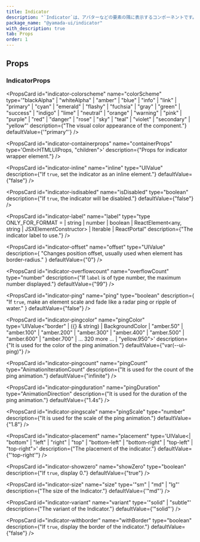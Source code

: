 ```yaml
---
title: Indicator
description: "`Indicator`は、アバターなどの要素の隅に表示するコンポーネントです。"
package_name: "@yamada-ui/indicator"
with_description: true
tab: Props
order: 1
---
```


## Props

### IndicatorProps

<PropsCard
  id="indicator-colorscheme"
  name="colorScheme"
  type='"blackAlpha" | "whiteAlpha" | "amber" | "blue" | "info" | "link" | "primary" | "cyan" | "emerald" | "flashy" | "fuchsia" | "gray" | "green" | "success" | "indigo" | "lime" | "neutral" | "orange" | "warning" | "pink" | "purple" | "red" | "danger" | "rose" | "sky" | "teal" | "violet" | "secondary" | "yellow"'
  description={"The visual color appearance of the component."}
  defaultValue={'"primary"'}
/>

<PropsCard
  id="indicator-containerprops"
  name="containerProps"
  type='Omit<HTMLUIProps, "children">'
  description={"Props for indicator wrapper element."}
/>

<PropsCard
  id="indicator-inline"
  name="inline"
  type="UIValue<boolean>"
  description={"If `true`, set the indicator as an inline element."}
  defaultValue={"false"}
/>

<PropsCard
  id="indicator-isdisabled"
  name="isDisabled"
  type="boolean"
  description={"If `true`, the indicator will be disabled."}
  defaultValue={"false"}
/>

<PropsCard
  id="indicator-label"
  name="label"
  type="type ONLY_FOR_FORMAT =
  | string
  | number
  | boolean
  | ReactElement<any, string | JSXElementConstructor<any>>
  | Iterable<ReactNode>
  | ReactPortal"
  description={"The indicator label to use."}
/>

<PropsCard
  id="indicator-offset"
  name="offset"
  type="UIValue<number>"
  description={
    "Changes position offset, usually used when element has border-radius."
  }
  defaultValue={"0"}
/>

<PropsCard
  id="indicator-overflowcount"
  name="overflowCount"
  type="number"
  description={"If `label` is of type number, the maximum number displayed."}
  defaultValue={"99"}
/>

<PropsCard
  id="indicator-ping"
  name="ping"
  type="boolean"
  description={
    "If `true`, make an element scale and fade like a radar ping or ripple of water."
  }
  defaultValue={"false"}
/>

<PropsCard
  id="indicator-pingcolor"
  name="pingColor"
  type='UIValue<"border" | ({} & string) | BackgroundColor | "amber.50" | "amber.100" | "amber.200" | "amber.300" | "amber.400" | "amber.500" | "amber.600" | "amber.700" | ... 320 more ... | "yellow.950">'
  description={"It is used for the color of the ping animation."}
  defaultValue={"var(--ui-ping)"}
/>

<PropsCard
  id="indicator-pingcount"
  name="pingCount"
  type="AnimationIterationCount"
  description={"It is used for the count of the ping animation."}
  defaultValue={"infinite"}
/>

<PropsCard
  id="indicator-pingduration"
  name="pingDuration"
  type="AnimationDirection"
  description={"It is used for the duration of the ping animation."}
  defaultValue={"1.4s"}
/>

<PropsCard
  id="indicator-pingscale"
  name="pingScale"
  type="number"
  description={"It is used for the scale of the ping animation."}
  defaultValue={"1.8"}
/>

<PropsCard
  id="indicator-placement"
  name="placement"
  type='UIValue<| "bottom"
  | "left"
  | "right"
  | "top"
  | "bottom-left"
  | "bottom-right"
  | "top-left"
  | "top-right">'
  description={"The placement of the indicator."}
  defaultValue={"'top-right'"}
/>

<PropsCard
  id="indicator-showzero"
  name="showZero"
  type="boolean"
  description={"If `true`, display 0."}
  defaultValue={"true"}
/>

<PropsCard
  id="indicator-size"
  name="size"
  type='"sm" | "md" | "lg"'
  description={"The size of the Indicator."}
  defaultValue={'"md"'}
/>

<PropsCard
  id="indicator-variant"
  name="variant"
  type='"solid" | "subtle"'
  description={"The variant of the Indicator."}
  defaultValue={'"solid"'}
/>

<PropsCard
  id="indicator-withborder"
  name="withBorder"
  type="boolean"
  description={"If `true`, display the border of the indicator."}
  defaultValue={"false"}
/>
